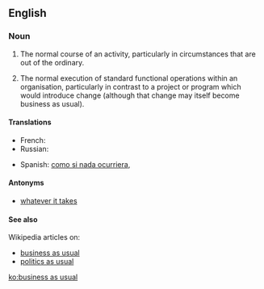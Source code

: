 ==English==

===Noun===
{{en-noun|sg=[[business]] [[as]] [[usual]]|-}}

# {{idiom}} The normal course of an activity, particularly in circumstances that are out of the ordinary.
# {{idiom}} The normal execution of standard functional operations within an organisation, particularly in contrast to a project or program which would introduce change (although that change may itself become business as usual).

====Translations====
{{trans-top|The normal course of an activity, in circumstances that are out of the ordinary}}
* French: {{t|fr|comme si de rien n'était}}
* Russian: {{t|ru|обычный порядок ведения дел|tr=obýčnyj porjádok védenija del|sc=Cyrl}}
{{trans-mid}}
* Spanish: [[como si nada ocurriera]], {{t|es|zona de conflicto}}
{{trans-bottom}}

====Antonyms====
* [[whatever it takes]]

====See also====
Wikipedia articles on:
* [[w:business operations|business as usual]]
* [[w:politics as usual|politics as usual]]

[[ko:business as usual]]